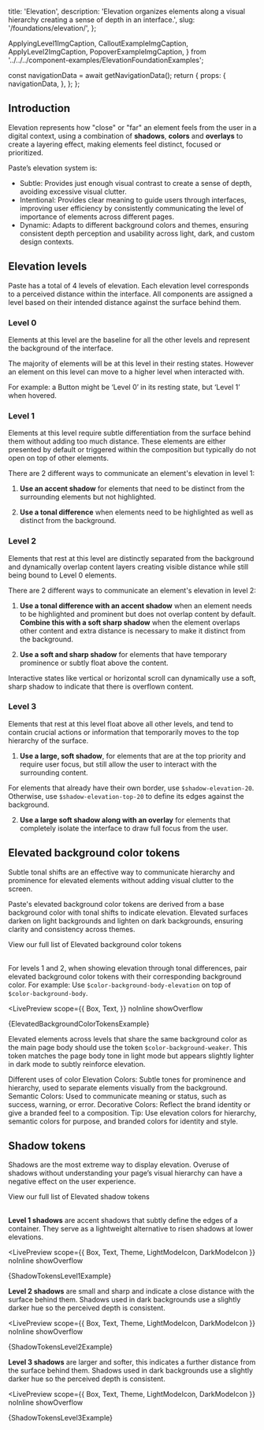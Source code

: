   title: 'Elevation',
  description: 'Elevation organizes elements along a visual hierarchy creating a sense of depth in an interface.',
  slug: '/foundations/elevation/',
};



  ApplyingLevel1ImgCaption,
  CalloutExampleImgCaption,
  ApplyLevel2ImgCaption,
  PopoverExampleImgCaption,
} from '../../../component-examples/ElevationFoundationExamples';


  const navigationData = await getNavigationData();
  return {
    props: {
      navigationData,
    },
  };
};


<GenericHeader name={meta.title} description={meta.description} categoryRoute={SidebarCategoryRoutes.FOUNDATIONS}>
  <PageHeaderSeparator>
    <Separator orientation="horizontal"/>
  </PageHeaderSeparator>
</GenericHeader>


<contentwrapper>

<PageAside data={mdxHeadings} />

<content>

## Introduction

Elevation represents how "close" or "far" an element feels from the user in a digital context, using a combination of **shadows**, **colors** and **overlays** to create a layering effect, making elements feel distinct, focused or prioritized.

Paste’s elevation system is:

- Subtle: Provides just enough visual contrast to create a sense of depth, avoiding excessive visual clutter.
- Intentional: Provides clear meaning to guide users through interfaces, improving user efficiency by consistently communicating the level of importance of elements across different pages.
- Dynamic: Adapts to different background colors and themes, ensuring consistent depth perception and usability across light, dark, and custom design contexts.

## Elevation levels

Paste has a total of 4 levels of elevation. Each elevation level corresponds to a perceived distance within the interface. All components are assigned a level based on their intended distance against the surface behind them.

### Level 0

Elements at this level are the baseline for all the other levels and represent the background of the interface.

The majority of elements will be at this level in their resting states. However an element on this level can move to a higher level when interacted with.

For example: a Button might be ‘Level 0’ in its resting state, but ‘Level 1’ when hovered.

### Level 1

Elements at this level require subtle differentiation from the surface behind them without adding too much distance. These elements are either presented by default or triggered within the composition but typically do not open on top of other elements.

There are 2 different ways to communicate an element's elevation in level 1:

1. **Use an accent shadow** for elements that need to be distinct from the surrounding elements but not highlighted.

<ResponsiveImage src={AccentShadow} alt="mock of side panel component with 'shadow elevation 05' as box shadow" />

<ApplyingLevel1ImgCaption />

2. **Use a tonal difference** when elements need to be highlighted as well as distinct from the background.

<ResponsiveImage src={TonalChange} alt="a mock of callout component with 'color background body elevation' token as background color that makes it subtly more prominent" />

<CalloutExampleImgCaption />

### Level 2

Elements that rest at this level are distinctly separated from the background and dynamically overlap content layers creating visible distance while still being bound to Level 0 elements.

There are 2 different ways to communicate an element's elevation in level 2:

1. **Use a tonal difference with an accent shadow** when an element needs to be highlighted and prominent but does not overlap content by default. **Combine this with a soft sharp shadow** when the element overlaps other content and extra distance is necessary to make it distinct from the background.

<ResponsiveImage src={Level2AccentChange} alt="mock of a top bar component that uses 'color background weak elevation' as background color and 'shadow elevation bottom 05' as box shadow" />

<ApplyLevel2ImgCaption />

2. **Use a soft and sharp shadow** for elements that have temporary prominence or subtly float above the content.

Interactive states like vertical or horizontal scroll can dynamically use a soft, sharp shadow to indicate that there is overflown content.

<ResponsiveImage src={Level2RisenShadow} alt="a mock of popover component that uses 'shadow elevation 10' as box shadow" />

<PopoverExampleImgCaption />

### Level 3

Elements that rest at this level float above all other levels, and tend to contain crucial actions or information that temporarily moves to the top hierarchy of the surface.

1. **Use a large, soft shadow**, for elements that are at the top priority and require user focus, but still allow the user to interact with the surrounding content.

For elements that already have their own border, use `$shadow-elevation-20`. Otherwise, use `$shadow-elevation-top-20` to define its edges against the background.


<ResponsiveImage src={Level3RisenShadow} alt="a mock including toast component using 'shadow elevation 20' as box shadow and minimizable dialog using 'color background weaker' token as background color and 'shadow elevation top 20' as box shadow" />

2. **Use a large soft shadow along with an overlay** for elements that completely isolate the interface to draw full focus from the user.

<ResponsiveImage src={Level3Overlay} alt="mock of alert dialog component where the overlay is using 'color background overlay' token as background color and 'shadow elevation 20' token as box shadow for dialog" />

## Elevated background color tokens

Subtle tonal shifts are an effective way to communicate hierarchy and prominence for elevated elements without adding visual clutter to the screen.

Paste's elevated background color tokens are derived from a base background color with tonal shifts to indicate elevation. Elevated surfaces darken on light backgrounds and lighten on dark backgrounds, ensuring clarity and consistency across themes.

<Anchor href="/tokens/list#background-colors">View our full list of Elevated background color tokens</Anchor>
<br/><br/>

For levels 1 and 2, when showing elevation through tonal differences, pair elevated background color tokens with their corresponding background color. For example: Use `$color-background-body-elevation` on top of `$color-background-body`.

<LivePreview
  scope={{
    Box,
    Text,
  }}
  noInline
  showOverflow
>
  {ElevatedBackgroundColorTokensExample}
</LivePreview>

Elevated elements across levels that share the same background color as the main page body should use the token `$color-background-weaker`. This token matches the page body tone in light mode but appears slightly lighter in dark mode to subtly reinforce elevation.

<ResponsiveImage src={ElevatedBackgroundTokens} alt="a mock comparing the 'color background weaker token' in light and dark mode used as background color for minimizable dialog" />

<Callout variant="neutral" marginY="space70">
  <CalloutHeading as="h4">Different uses of color</CalloutHeading>
  <CalloutText>
   <CalloutList as="ul">
      <CalloutListItem>Elevation Colors: Subtle tones for prominence and hierarchy, used to separate elements visually from the background.</CalloutListItem>
      <CalloutListItem>Semantic Colors: Used to communicate meaning or status, such as success, warning, or error.</CalloutListItem>
      <CalloutListItem>Decorative Colors: Reflect the brand identity or give a branded feel to a composition.</CalloutListItem>
    </CalloutList>
  </CalloutText>
  Tip: Use elevation colors for hierarchy, semantic colors for purpose, and branded colors for identity and style.
</Callout>

## Shadow tokens

Shadows are the most extreme way to display elevation. Overuse of shadows without understanding your page’s visual hierarchy can have a negative effect on the user experience.

<Anchor href="/tokens/list#box-shadows">View our full list of Elevated shadow tokens</Anchor>
<br/><br/>

**Level 1 shadows** are accent shadows that subtly define the edges of a container. They serve as a lightweight alternative to risen shadows at lower elevations.

<LivePreview
  scope={{
    Box,
    Text,
    Theme,
    LightModeIcon,
    DarkModeIcon
  }}
  noInline
  showOverflow
>
  {ShadowTokensLevel1Example}
</LivePreview>

**Level 2 shadows** are small and sharp and indicate a close distance with the surface behind them. Shadows used in dark backgrounds use a slightly darker hue so the perceived depth is consistent.

<LivePreview
  scope={{
    Box,
    Text,
    Theme,
    LightModeIcon,
    DarkModeIcon
  }}
  noInline
  showOverflow
>
  {ShadowTokensLevel2Example}
</LivePreview>

**Level 3 shadows** are larger and softer, this indicates a further distance from the surface behind them. Shadows used in dark backgrounds use a slightly darker hue so the perceived depth is consistent.

<LivePreview
  scope={{
    Box,
    Text,
    Theme,
    LightModeIcon,
    DarkModeIcon
  }}
  noInline
  showOverflow
>
  {ShadowTokensLevel3Example}
</LivePreview>
</content>

</contentwrapper>

